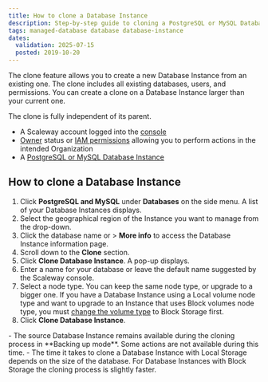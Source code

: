 ```yaml
---
title: How to clone a Database Instance
description: Step-by-step guide to cloning a PostgreSQL or MySQL Database Instance.
tags: managed-database database database-instance
dates:
  validation: 2025-07-15
  posted: 2019-10-20
---
```



The clone feature allows you to create a new Database Instance from an existing one. The clone includes all existing databases, users, and permissions. You can create a clone on a Database Instance larger than your current one.

<Message type="note">
  The clone is fully independent of its parent.
</Message>

<Requirements />

- A Scaleway account logged into the [console](https://console.scaleway.com)
- [Owner](/iam/concepts/#owner) status or [IAM permissions](/iam/concepts/#permission) allowing you to perform actions in the intended Organization
- A [PostgreSQL or MySQL Database Instance](/managed-databases-for-postgresql-and-mysql/quickstart/)

## How to clone a Database Instance

1. Click **PostgreSQL and MySQL** under **Databases** on the side menu. A list of your Database Instances displays.
2. Select the geographical region of the Instance you want to manage from the drop-down.
3. Click the database name or <Icon name="more" /> > **More info** to access the Database Instance information page.
4. Scroll down to the **Clone** section.
5. Click **Clone Database Instance**. A pop-up displays.
6. Enter a name for your database or leave the default name suggested by the Scaleway console.
7. Select a node type. You can keep the same node type, or upgrade to a bigger one.
    <Message type="important">
      If you have a Database Instance using a Local volume node type and want to upgrade to an Instance that uses Block volumes node type, you must [change the volume type](/managed-databases-for-postgresql-and-mysql/how-to/manage-volumes/) to Block Storage first.
      </Message>
8. Click **Clone Database Instance**.

<Message type="important">
  - The source Database Instance remains available during the cloning process in **Backing up mode**. Some actions are not available during this time.
  - The time it takes to clone a Database Instance with Local Storage depends on the size of the database. For Database Instances with Block Storage the cloning process is slightly faster.
</Message>